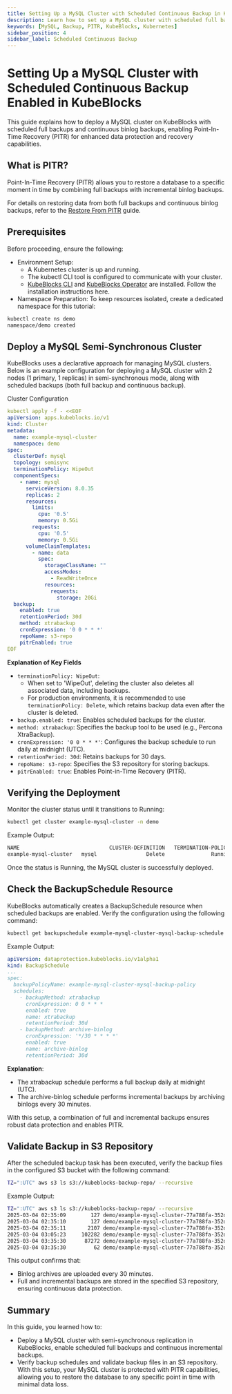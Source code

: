 ```yaml
---
title: Setting Up a MySQL Cluster with Scheduled Continuous Backup in KubeBlocks
description: Learn how to set up a MySQL cluster with scheduled full backups and continuous incremental backups enabled in KubeBlocks.
keywords: [MySQL, Backup, PITR, KubeBlocks, Kubernetes]
sidebar_position: 4
sidebar_label: Scheduled Continuous Backup
---
```


# Setting Up a MySQL Cluster with Scheduled Continuous Backup Enabled in KubeBlocks

This guide explains how to deploy a MySQL cluster on KubeBlocks with scheduled full backups and continuous binlog backups, enabling Point-In-Time Recovery (PITR) for enhanced data protection and recovery capabilities.

## What is PITR?
Point-In-Time Recovery (PITR) allows you to restore a database to a specific moment in time by combining full backups with incremental binlog backups.

For details on restoring data from both full backups and continuous binlog backups, refer to the [Restore From PITR](restore-with-pitr.mdx)  guide.

## Prerequisites

Before proceeding, ensure the following:
- Environment Setup:
    - A Kubernetes cluster is up and running.
    - The kubectl CLI tool is configured to communicate with your cluster.
    - [KubeBlocks CLI](../../user_docs/references/install-kbcli) and [KubeBlocks Operator](../../user_docs/overview/install-kubeblocks) are installed. Follow the installation instructions here.
- Namespace Preparation: To keep resources isolated, create a dedicated namespace for this tutorial:

```bash
kubectl create ns demo
namespace/demo created
```

## Deploy a MySQL Semi-Synchronous Cluster

KubeBlocks uses a declarative approach for managing MySQL clusters. Below is an example configuration for deploying a MySQL cluster with 2 nodes (1 primary, 1 replicas) in semi-synchronous mode, along with scheduled backups (both full backup and continuous backup).

Cluster Configuration
```yaml
kubectl apply -f - <<EOF
apiVersion: apps.kubeblocks.io/v1
kind: Cluster
metadata:
  name: example-mysql-cluster
  namespace: demo
spec:
  clusterDef: mysql
  topology: semisync
  terminationPolicy: WipeOut
  componentSpecs:
    - name: mysql
      serviceVersion: 8.0.35
      replicas: 2
      resources:
        limits:
          cpu: '0.5'
          memory: 0.5Gi
        requests:
          cpu: '0.5'
          memory: 0.5Gi
      volumeClaimTemplates:
        - name: data
          spec:
            storageClassName: ""
            accessModes:
              - ReadWriteOnce
            resources:
              requests:
                storage: 20Gi
  backup:
    enabled: true
    retentionPeriod: 30d
    method: xtrabackup
    cronExpression: '0 0 * * *'
    repoName: s3-repo
    pitrEnabled: true
EOF
```

**Explanation of Key Fields**
- `terminationPolicy: WipeOut`:
  - When set to 'WipeOut', deleting the cluster also deletes all associated data, including backups.
  - For production environments, it is recommended to use `terminationPolicy: Delete`, which retains backup data even after the cluster is deleted.
- `backup.enabled: true`: Enables scheduled backups for the cluster.
- `method: xtrabackup`: Specifies the backup tool to be used (e.g., Percona XtraBackup).
- `cronExpression: '0 0 * * *'`: Configures the backup schedule to run daily at midnight (UTC).
- `retentionPeriod: 30d`: Retains backups for 30 days.
- `repoName: s3-repo`: Specifies the S3 repository for storing backups.
- `pitrEnabled: true`: Enables Point-in-Time Recovery (PITR).

## Verifying the Deployment

Monitor the cluster status until it transitions to Running:
```bash
kubectl get cluster example-mysql-cluster -n demo
```

Example Output:
```bash
NAME                             CLUSTER-DEFINITION   TERMINATION-POLICY   STATUS    AGE
example-mysql-cluster   mysql                Delete               Running   38s
```
Once the status is Running, the MySQL cluster is successfully deployed.

## Check the BackupSchedule Resource

KubeBlocks automatically creates a BackupSchedule resource when scheduled backups are enabled. Verify the configuration using the following command:

```bash
kubectl get backupschedule example-mysql-cluster-mysql-backup-schedule  -n demo -oyaml
```

Example Output:
```yaml
apiVersion: dataprotection.kubeblocks.io/v1alpha1
kind: BackupSchedule
...
spec:
  backupPolicyName: example-mysql-cluster-mysql-backup-policy
  schedules:
    - backupMethod: xtrabackup
      cronExpression: 0 0 * * *
      enabled: true
      name: xtrabackup
      retentionPeriod: 30d
    - backupMethod: archive-binlog
      cronExpression: '*/30 * * * *'
      enabled: true
      name: archive-binlog
      retentionPeriod: 30d
```
**Explanation**:
- The xtrabackup schedule performs a full backup daily at midnight (UTC).
- The archive-binlog schedule performs incremental backups by archiving binlogs every 30 minutes.

With this setup, a combination of full and incremental backups ensures robust data protection and enables PITR.

## Validate Backup in S3 Repository

After the scheduled backup task has been executed, verify the backup files in the configured S3 bucket with the following command:

```bash
TZ=":UTC" aws s3 ls s3://kubeblocks-backup-repo/ --recursive
```

Example Output:
```bash
TZ=":UTC" aws s3 ls s3://kubeblocks-backup-repo/ --recursive
2025-03-04 02:35:09        127 demo/example-mysql-cluster-77a788fa-352d-40b2-8262-7fcd0c706f58/mysql/77a788fa-example-mysql-cluster-archive-binlog/binlog_005/example-mysql-cluster-mysql-0-bin.000001.zst
2025-03-04 02:35:10        127 demo/example-mysql-cluster-77a788fa-352d-40b2-8262-7fcd0c706f58/mysql/77a788fa-example-mysql-cluster-archive-binlog/binlog_005/example-mysql-cluster-mysql-0-bin.000002.zst
2025-03-04 02:35:11       2107 demo/example-mysql-cluster-77a788fa-352d-40b2-8262-7fcd0c706f58/mysql/77a788fa-example-mysql-cluster-archive-binlog/binlog_005/example-mysql-cluster-mysql-0-bin.000003.zst
2025-03-04 03:05:23     102282 demo/example-mysql-cluster-77a788fa-352d-40b2-8262-7fcd0c706f58/mysql/77a788fa-example-mysql-cluster-archive-binlog/binlog_005/example-mysql-cluster-mysql-0-bin.000004.zst
2025-03-04 03:35:30      87272 demo/example-mysql-cluster-77a788fa-352d-40b2-8262-7fcd0c706f58/mysql/77a788fa-example-mysql-cluster-archive-binlog/binlog_005/example-mysql-cluster-mysql-0-bin.000005.zst
2025-03-04 03:35:30         62 demo/example-mysql-cluster-77a788fa-352d-40b2-8262-7fcd0c706f58/mysql/77a788fa-example-mysql-cluster-archive-binlog/binlog_sentinel_005.json
```
This output confirms that:
- Binlog archives are uploaded every 30 minutes.
- Full and incremental backups are stored in the specified S3 repository, ensuring continuous data protection.


## Summary
In this guide, you learned how to:
- Deploy a MySQL cluster with semi-synchronous replication in KubeBlocks, enable scheduled full backups and continuous incremental backups.
- Verify backup schedules and validate backup files in an S3 repository.
With this setup, your MySQL cluster is protected with PITR capabilities, allowing you to restore the database to any specific point in time with minimal data loss.
